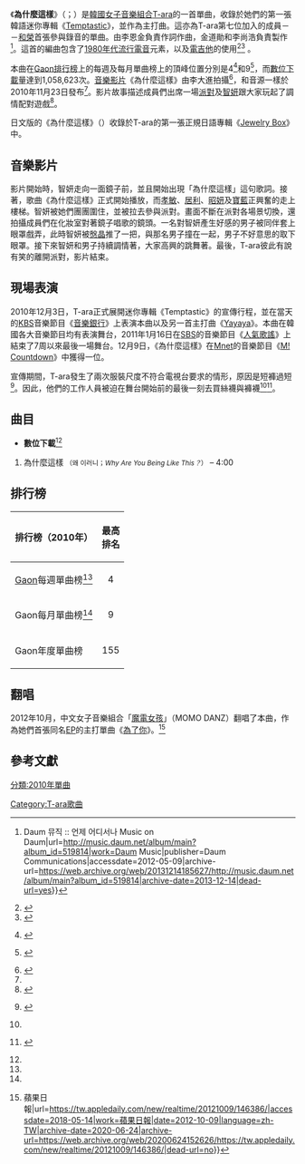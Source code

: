 {{noteTA
|1=zh-cn:数码; zh-tw:數位; zh-hk:數碼;
}}

{{Infobox song
| name       = 《為什麼這樣》
| type       = [[單曲|單曲]]
| cover      = <!-- 檔案不存在 Wae Ireoni.jpg -->
| caption    = 
| artist     = [[T-ara|T-ara]]
| album      = 《[[Temptastic|Temptastic]]》
| released   = 2010年11月23日
| length     = 4:00
| format     = [[數位音樂下載|數位下載]]
| label      = [[Core_Contents_Media|Core Contents Media]]
| writer     = 李恩金
| producer   = 金道勛<br />李相浩
| chronology = [[T-ara|T-ara]]單曲
| prev_title = TWENTYth Urban
| prev_year  = 2010
| next_title = [[Yayaya|Yayaya]]
| next_year  = 2010
}}{{Infobox song
| name       = 《為什麼這樣 (Japanese ver.)》
| type       = single
| artist     = [[T-ara|T-ara]]
| from_album = 《[[Jewelry_Box|Jewelry Box]]》
| released   = 2012年6月6日
| format     = [[CD|CD]]
| recorded   = 
| genre      = 
| length     = 
| writer     = 生田真心
| composer   = 
| label      = [[EMI音樂_(日本)|日本EMI音樂]]
| producer   = 
| chart_position = 
| tracks     = 
| misc       = 
}}
《'''為什麼這樣'''》（{{lang-ko|'''왜 이러니'''}}；{{lang-en|'''''Why Are You Being Like This？'''''}}）是[[韓國|韓國]][[女子音樂組合|女子音樂組合]][[T-ara|T-ara]]的一首單曲，收錄於她們的第一張韓語迷你專輯《[[Temptastic|Temptastic]]》，並作為主打曲。這亦為T-ara第七位加入的成員－－[[柳和榮|和榮]]首張參與錄音的單曲。由李恩金負責作詞作曲，金道勛和李尚浩負責製作<ref name=daum>{{ko icon}} {{cite web|title=싱글 왜 이러니 {{!}} Daum 뮤직 :: 언제 어디서나 Music on Daum|url=http://music.daum.net/album/main?album_id=519814|work=Daum Music|publisher=Daum Communications|accessdate=2012-05-09|archive-url=https://web.archive.org/web/20131214185627/http://music.daum.net/album/main?album_id=519814|archive-date=2013-12-14|dead-url=yes}}</ref>。這首的編曲包含了[[1980年代音樂|1980年代]][[流行電音|流行電音]]元素，以及[[電吉他|電吉他]]的使用<ref>{{cite web|title=Why Do You Act Like This - MNET|url=http://global.mnet.com/album/album.m?searchAlbumVO.album_id=206151|work=Mnet|publisher=CJ E&M CORP|accessdate=2012-05-09}}{{Dead link|date=2020年1月 |bot=InternetArchiveBot |fix-attempted=yes }}</ref><ref name=allkpop>{{cite news|title=T-ara’s "Why Are You Being Like This" MV released!|url=http://www.allkpop.com/2010/11/t-aras-why-are-you-being-like-this-mv-released|accessdate=9 May 2012|newspaper=allkpop|publisher=6Theory Media, LLC.|date=22 November 2010|archive-date=2013-05-14|archive-url=https://web.archive.org/web/20130514195150/http://www.allkpop.com/2010/11/t-aras-why-are-you-being-like-this-mv-released|dead-url=no}}</ref> 。

本曲在[[Gaon排行榜|Gaon排行榜]]上的每週及每月單曲榜上的頂峰位置分別是4<ref name=gaon>{{ko icon}} {{cite web|title=:: 가온차트와 함께하세요 :: |url=http://gaonchart.co.kr/main/section/total/list.gaon |work=Gaon |publisher=Korea Music Content Industry Association |accessdate=10 May 2012 |location=2010 년, 2010.12.05~2010.12.11 |deadurl=yes |archiveurl=https://web.archive.org/web/20130123033721/http://www.gaonchart.co.kr/main/section/total/list.gaon |archivedate=2013-01-23}}</ref>和9<ref name=gaon2>{{ko icon}} {{cite web|title=:: 가온차트와 함께하세요 :: |url=http://gaonchart.co.kr/main/section/total/list.gaon |work=Gaon |publisher=Korea Music Content Industry Association |accessdate=10 May 2012 |location=2010 년, 2010년 12월 |deadurl=yes |archiveurl=https://web.archive.org/web/20130123033721/http://www.gaonchart.co.kr/main/section/total/list.gaon |archivedate=2013-01-23}}</ref>，而[[數位音樂下載|數位下載]]量達到1,058,623次。[[音樂影片|音樂影片]]《為什麼這樣》由李大進拍攝<ref name=allkpop2>{{cite news|title=T-ara reveals "Why Are You Being Like This" audio track!|url=http://www.allkpop.com/2010/11/t-ara-reveals-why-are-you-being-like-this-audio-track|work=allkpop|publisher=6Theory Media, LLC.|accessdate=9 May 2012|date=22 November 2010|archive-date=2010-11-26|archive-url=https://web.archive.org/web/20101126131757/http://www.allkpop.com/2010/11/t-ara-reveals-why-are-you-being-like-this-audio-track|dead-url=no}}</ref>，和音源一樣於2010年11月23日發布<ref name=allkpop />。影片故事描述成員們出席一場[[派對|派對]]及[[朴智妍|智妍]]跟大家玩起了調情配對遊戲<ref>{{cite web|title=K-POPダンススタジオ YAMA & HOTCHICKS official web site|url=http://www.ldandk.com/yama/staff.html|publisher=LD&K|accessdate=9 May 2012|deadurl=yes|archiveurl=https://web.archive.org/web/20130307183254/http://www.ldandk.com/yama/staff.html|archivedate=2013年3月7日}}</ref>。

日文版的《為什麼這樣》（{{lang-ja|'''ウェイロニ'''}}）收錄於T-ara的第一張正規日語專輯《[[Jewelry_Box|Jewelry Box]]》中。

== 音樂影片 ==
影片開始時，智妍走向一面鏡子前，並且開始出現「為什麼這樣」這句歌詞。接著，歌曲《為什麼這樣》正式開始播放，而[[朴孝敏|孝敏]]、[[居利_(歌手)|居利]]、[[朴昭妍|昭妍]]及[[全寶藍|寶藍]]正興奮的走上樓梯。智妍被她們團團圍住，並被拉去參與派對。畫面不斷在派對各場景切換，還拍攝成員們在化妝室對著鏡子唱歌的鏡頭。一名對智妍產生好感的男子被同伴套上眼罩戲弄，此時智妍被[[咸慇晶|慇晶]]推了一把，與那名男子撞在一起，男子不好意思的取下眼罩。接下來智妍和男子持續調情著，大家高興的跳舞著。最後，T-ara彼此有說有笑的離開派對，影片結束。

== 現場表演 ==
2010年12月3日，T-ara正式展開迷你專輯《Temptastic》的宣傳行程，並在當天的[[KBS|KBS]]音樂節目《[[KBS音樂銀行|音樂銀行]]》上表演本曲以及另一首主打曲《[[Yayaya|Yayaya]]》。本曲在韓國各大音樂節目均有表演舞台，2011年1月16日在[[SBS|SBS]]的音樂節目《[[人氣歌謠|人氣歌謠]]》上結束了7周以來最後一場舞台。12月9日，《為什麼這樣》在[[Mnet|Mnet]]的音樂節目《[[M!_Countdown|M! Countdown]]》中獲得一位。

宣傳期間，T-ara發生了兩次服裝尺度不符合電視台要求的情形，原因是短褲過短<ref name=moneytoday>{{ko icon}} {{cite news|title=[티아라 24시=16:50] 티아라, 스타킹 대신 레깅스|url=http://star.mt.co.kr/view/stview.php?no=2010120515470847747&type=1&outlink=1|accessdate=10 May 2012|newspaper=Money Today|date=5 December 2010|publisher=Star News|archive-date=2016-03-04|archive-url=https://web.archive.org/web/20160304040320/http://star.mt.co.kr/view/stview.php?no=2010120515470847747&type=1&outlink=1|dead-url=no}}</ref>。因此，他們的工作人員被迫在舞台開始前的最後一刻去買絲襪與褲襪<ref name=moneytoday /><ref>{{ko icon}} {{cite news|last=Im|first=Ju-hui|title=티아라, '복장규제'로 인해 스타킹 두 개 겹쳐 신고 컴백|url=http://mystar.mdtoday.co.kr/mystar/index.html?no=398802|accessdate=10 May 2012|newspaper=My Star News|date=3 December 2010|deadurl=yes|archiveurl=https://archive.is/20120710100945/http://mystar.mdtoday.co.kr/mystar/index.html?no=398802|archivedate=2012年7月10日}}</ref>。

== 曲目 ==
* '''數位下載'''<ref name=daum /> 
# 為什麼這樣 <small>（왜 이러니；''Why Are You Being Like This？''）</small> – 4:00

== 排行榜 ==
{| class="wikitable" 
! 排行榜（2010年）
! 最高 <br> 排名
|- 
| [[Gaon排行榜|Gaon]]每週單曲榜<ref name=gaon />
| align=center|4
|- 
| Gaon每月單曲榜<ref name=gaon2/>
| align=center|9
|- 
| Gaon年度單曲榜
| align=center|155
|}

== 翻唱 ==
2012年10月，中文女子音樂組合「[[魔電女孩|魔電女孩]]」（MOMO DANZ）翻唱了本曲，作為她們首張同名[[迷你專輯|EP]]的主打單曲《[[為了你|為了你]]》。<ref>{{cite news|title=女團魔電女孩新歌　被指抄襲T-ara歌曲 {{!}} 蘋果日報|url=https://tw.appledaily.com/new/realtime/20121009/146386/|accessdate=2018-05-14|work=蘋果日報|date=2012-10-09|language=zh-TW|archive-date=2020-06-24|archive-url=https://web.archive.org/web/20200624152626/https://tw.appledaily.com/new/realtime/20121009/146386/|dead-url=no}}</ref>

== 參考文獻 ==
{{Reflist|2}}

{{T-ara}}

[[Category:T-ara歌曲|Category:T-ara歌曲]]
[[分類:2010年單曲|分類:2010年單曲]]